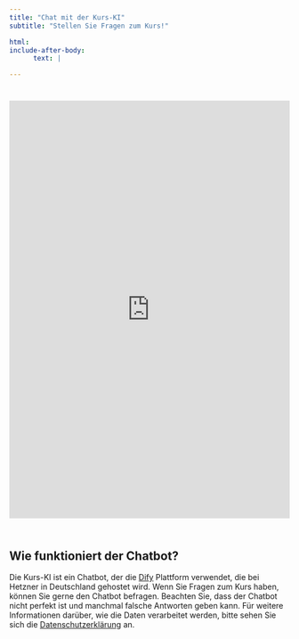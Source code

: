 ```yaml
---
title: "Chat mit der Kurs-KI"
subtitle: "Stellen Sie Fragen zum Kurs!"

html:
include-after-body: 
      text: |

---
```



```{=html}
<iframe
 src="https://flow.byndsim.com/chatbot/qCOeS5mMpO5kI42U"
 style="width: 100%; height: 750px; border: none; overflow: auto; margin-top: 25px; margin-bottom: 25px;"
 frameborder="0">
</iframe>
```

## Wie funktioniert der Chatbot?

Die Kurs-KI ist ein Chatbot, der die [Dify](https://dify.byndsim.com/) Plattform verwendet, die bei Hetzner in Deutschland gehostet wird. Wenn Sie Fragen zum Kurs haben, können Sie gerne den Chatbot befragen. Beachten Sie, dass der Chatbot nicht perfekt ist und manchmal falsche Antworten geben kann. Für weitere Informationen darüber, wie die Daten verarbeitet werden, bitte sehen Sie sich die [Datenschutzerklärung](privacy.qmd) an.